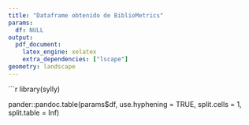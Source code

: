 ```yaml
---
title: "Dataframe obtenido de BiblioMetrics"
params:
  df: NULL
output:
  pdf_document:
    latex_engine: xelatex
    extra_dependencies: ["lscape"]
geometry: landscape
---
```



```r
library(sylly)



pander::pandoc.table(params$df, use.hyphening = TRUE, split.cells = 1, split.table = Inf)
